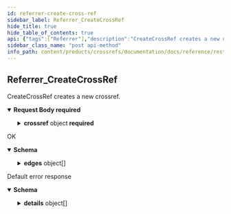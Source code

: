 ```yaml
---
id: referrer-create-cross-ref
sidebar_label: Referrer_CreateCrossRef
hide_title: true
hide_table_of_contents: true
api: {"tags":["Referrer"],"description":"CreateCrossRef creates a new crossref.","operationId":"Referrer_CreateCrossRef","requestBody":{"content":{"application/json":{"schema":{"required":["crossref"],"type":"object","properties":{"crossref":{"required":["name"],"type":"object","properties":{"name":{"type":"string","description":"The resource name of the crossref."},"root":{"type":"string","description":"root entity which generated the crossreference."},"etag":{"type":"string","description":"version control."},"verified":{"readOnly":true,"type":"boolean","description":"if verified, the crossreference has been generated by a trusty process or verified by an operator"},"operator":{"readOnly":true,"type":"string","description":"last operator which edited the crossreference"},"createTime":{"readOnly":true,"type":"string","description":"creation time","format":"date-time"},"updateTime":{"readOnly":true,"type":"string","description":"update time","format":"date-time"},"edges":{"type":"array","items":{"type":"object","properties":{"name":{"type":"string"},"state":{"type":"integer","format":"int32"}}},"description":"all edges of the crossreference"}}}}}}},"required":true},"responses":{"200":{"description":"OK","content":{"application/json":{"schema":{"required":["name"],"type":"object","properties":{"name":{"type":"string","description":"The resource name of the crossref."},"root":{"type":"string","description":"root entity which generated the crossreference."},"etag":{"type":"string","description":"version control."},"verified":{"readOnly":true,"type":"boolean","description":"if verified, the crossreference has been generated by a trusty process or verified by an operator"},"operator":{"readOnly":true,"type":"string","description":"last operator which edited the crossreference"},"createTime":{"readOnly":true,"type":"string","description":"creation time","format":"date-time"},"updateTime":{"readOnly":true,"type":"string","description":"update time","format":"date-time"},"edges":{"type":"array","items":{"type":"object","properties":{"name":{"type":"string"},"state":{"type":"integer","format":"int32"}}},"description":"all edges of the crossreference"}}}}}},"default":{"description":"Default error response","content":{"application/json":{"schema":{"type":"object","properties":{"code":{"type":"integer","description":"The status code, which should be an enum value of [google.rpc.Code][google.rpc.Code].","format":"int32"},"message":{"type":"string","description":"A developer-facing error message, which should be in English. Any user-facing error message should be localized and sent in the [google.rpc.Status.details][google.rpc.Status.details] field, or localized by the client."},"details":{"type":"array","items":{"type":"object","properties":{"@type":{"type":"string","description":"The type of the serialized message."}},"additionalProperties":true,"description":"Contains an arbitrary serialized message along with a @type that describes the type of the serialized message."},"description":"A list of messages that carry the error details.  There is a common set of message types for APIs to use."}},"description":"The `Status` type defines a logical error model that is suitable for different programming environments, including REST APIs and RPC APIs. It is used by [gRPC](https://github.com/grpc). Each `Status` message contains three pieces of data: error code, error message, and error details. You can find out more about this error model and how to work with it in the [API Design Guide](https://cloud.google.com/apis/design/errors)."}}}}},"method":"post","path":"/v1alpha1/crossrefs","servers":[{"url":"https://crossrefs.animeapis.com"}],"jsonRequestBodyExample":{"crossref":{"name":"string","root":"string","etag":"string","verified":true,"operator":"string","createTime":"string","updateTime":"string","edges":[{"name":"string","state":0}]}},"info":{"title":"animeshon.crossrefs","version":"v1alpha1"},"postman":{"name":"Referrer Create Cross Ref","description":{"content":"CreateCrossRef creates a new crossref.","type":"text/plain"},"url":{"path":["v1alpha1","crossrefs"],"host":["{{baseUrl}}"],"query":[],"variable":[]},"header":[{"key":"Content-Type","value":"application/json"},{"key":"Accept","value":"application/json"}],"method":"POST","body":{"mode":"raw","raw":"\"\"","options":{"raw":{"language":"json"}}}}}
sidebar_class_name: "post api-method"
info_path: content/products/crossrefs/documentation/docs/reference/rest/v1alpha1/animeshon-crossrefs
---
```



## Referrer_CreateCrossRef



CreateCrossRef creates a new crossref.

<details style={{}} data-collapsed={false} open={true}><summary style={{"textAlign":"left"}}><strong>Request Body</strong><strong style={{"fontSize":"var(--ifm-code-font-size)","color":"var(--openapi-required)"}}> required</strong></summary><div style={{"textAlign":"left","marginLeft":"1rem"}}></div><ul style={{"marginLeft":"1rem"}}><SchemaItem collapsible={true} className={"schemaItem"}><details style={{}}><summary style={{}}><strong>crossref</strong><span style={{"opacity":"0.6"}}> object</span><strong style={{"fontSize":"var(--ifm-code-font-size)","color":"var(--openapi-required)"}}> required</strong></summary><div style={{"marginLeft":"1rem"}}><ul><SchemaItem collapsible={false} name={"name"} required={true} schemaDescription={"The resource name of the crossref."} schemaName={"string"} qualifierMessage={undefined}></SchemaItem><SchemaItem collapsible={false} name={"root"} required={false} schemaDescription={"root entity which generated the crossreference."} schemaName={"string"} qualifierMessage={undefined}></SchemaItem><SchemaItem collapsible={false} name={"etag"} required={false} schemaDescription={"version control."} schemaName={"string"} qualifierMessage={undefined}></SchemaItem><SchemaItem collapsible={false} name={"verified"} required={false} schemaDescription={"if verified, the crossreference has been generated by a trusty process or verified by an operator"} schemaName={"boolean"} qualifierMessage={undefined}></SchemaItem><SchemaItem collapsible={false} name={"operator"} required={false} schemaDescription={"last operator which edited the crossreference"} schemaName={"string"} qualifierMessage={undefined}></SchemaItem><SchemaItem collapsible={false} name={"createTime"} required={false} schemaDescription={"creation time"} schemaName={"date-time"} qualifierMessage={undefined}></SchemaItem><SchemaItem collapsible={false} name={"updateTime"} required={false} schemaDescription={"update time"} schemaName={"date-time"} qualifierMessage={undefined}></SchemaItem><SchemaItem collapsible={true} className={"schemaItem"}><details style={{}}><summary style={{}}><strong>edges</strong><span style={{"opacity":"0.6"}}> object[]</span></summary><div style={{"marginLeft":"1rem"}}><div style={{"marginTop":".5rem","marginBottom":".5rem"}}>

all edges of the crossreference

</div><ul><SchemaItem collapsible={false} name={"name"} required={false} schemaDescription={undefined} schemaName={"string"} qualifierMessage={undefined}></SchemaItem><SchemaItem collapsible={false} name={"state"} required={false} schemaDescription={undefined} schemaName={"int32"} qualifierMessage={undefined}></SchemaItem></ul></div></details></SchemaItem></ul></div></details></SchemaItem></ul></details><div><ApiTabs><TabItem label={"200"} value={"200"}><div>

OK

</div><div><details style={{}} data-collapsed={false} open={true}><summary style={{"textAlign":"left"}}><strong>Schema</strong></summary><div style={{"textAlign":"left","marginLeft":"1rem"}}></div><ul style={{"marginLeft":"1rem"}}><SchemaItem collapsible={false} name={"name"} required={true} schemaDescription={"The resource name of the crossref."} schemaName={"string"} qualifierMessage={undefined}></SchemaItem><SchemaItem collapsible={false} name={"root"} required={false} schemaDescription={"root entity which generated the crossreference."} schemaName={"string"} qualifierMessage={undefined}></SchemaItem><SchemaItem collapsible={false} name={"etag"} required={false} schemaDescription={"version control."} schemaName={"string"} qualifierMessage={undefined}></SchemaItem><SchemaItem collapsible={false} name={"verified"} required={false} schemaDescription={"if verified, the crossreference has been generated by a trusty process or verified by an operator"} schemaName={"boolean"} qualifierMessage={undefined}></SchemaItem><SchemaItem collapsible={false} name={"operator"} required={false} schemaDescription={"last operator which edited the crossreference"} schemaName={"string"} qualifierMessage={undefined}></SchemaItem><SchemaItem collapsible={false} name={"createTime"} required={false} schemaDescription={"creation time"} schemaName={"date-time"} qualifierMessage={undefined}></SchemaItem><SchemaItem collapsible={false} name={"updateTime"} required={false} schemaDescription={"update time"} schemaName={"date-time"} qualifierMessage={undefined}></SchemaItem><SchemaItem collapsible={true} className={"schemaItem"}><details style={{}}><summary style={{}}><strong>edges</strong><span style={{"opacity":"0.6"}}> object[]</span></summary><div style={{"marginLeft":"1rem"}}><div style={{"marginTop":".5rem","marginBottom":".5rem"}}>

all edges of the crossreference

</div><ul><SchemaItem collapsible={false} name={"name"} required={false} schemaDescription={undefined} schemaName={"string"} qualifierMessage={undefined}></SchemaItem><SchemaItem collapsible={false} name={"state"} required={false} schemaDescription={undefined} schemaName={"int32"} qualifierMessage={undefined}></SchemaItem></ul></div></details></SchemaItem></ul></details></div></TabItem><TabItem label={"default"} value={"default"}><div>

Default error response

</div><div><details style={{}} data-collapsed={false} open={true}><summary style={{"textAlign":"left"}}><strong>Schema</strong></summary><div style={{"textAlign":"left","marginLeft":"1rem"}}></div><ul style={{"marginLeft":"1rem"}}><SchemaItem collapsible={false} name={"code"} required={false} schemaDescription={"The status code, which should be an enum value of [google.rpc.Code][google.rpc.Code]."} schemaName={"int32"} qualifierMessage={undefined}></SchemaItem><SchemaItem collapsible={false} name={"message"} required={false} schemaDescription={"A developer-facing error message, which should be in English. Any user-facing error message should be localized and sent in the [google.rpc.Status.details][google.rpc.Status.details] field, or localized by the client."} schemaName={"string"} qualifierMessage={undefined}></SchemaItem><SchemaItem collapsible={true} className={"schemaItem"}><details style={{}}><summary style={{}}><strong>details</strong><span style={{"opacity":"0.6"}}> object[]</span></summary><div style={{"marginLeft":"1rem"}}><div style={{"marginTop":".5rem","marginBottom":".5rem"}}>

A list of messages that carry the error details.  There is a common set of message types for APIs to use.

</div><ul><SchemaItem collapsible={false} name={"@type"} required={false} schemaDescription={"The type of the serialized message."} schemaName={"string"} qualifierMessage={undefined}></SchemaItem></ul></div></details></SchemaItem></ul></details></div></TabItem></ApiTabs></div>
      